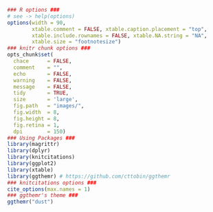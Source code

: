 ```r
### R options ###
# see -> help(options)
options(width = 90, 
        xtable.comment = FALSE, xtable.caption.placement = "top",
        xtable.include.rownames = FALSE, xtable.NA.string = "NA",
        xtable.size = "footnotesize")
### knitr chunk options ###
opts_chunk$set(
  chace      = FALSE,
  comment    = "",
  echo       = FALSE,
  warning    = FALSE,
  message    = FALSE,
  tidy       = TRUE,
  size       = 'large',
  fig.path   = "images/",
  fig.width  = 8, 
  fig.height = 8,
  fig.retina = 1,
  dpi        = 150)
### Using Packages ###
library(magrittr)
library(dplyr)
library(knitcitations)
library(ggplot2)
library(xtable)
library(ggthemr) # https://github.com/cttobin/ggthemr
### knitcitations options ###
cite_options(max.names = 1)
### ggthemr's theme ###
ggthemr("dust")
```